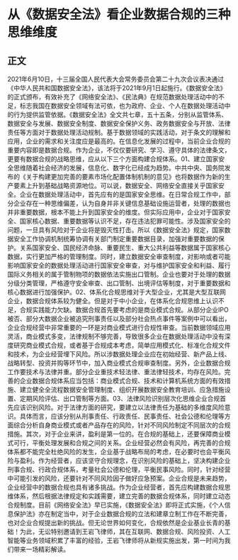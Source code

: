 # 从《数据安全法》看企业数据合规的三种思维维度
## 正文
2021年6月10日，十三届全国人民代表大会常务委员会第二十九次会议表决通过《中华人民共和国数据安全法》，该法将于2021年9月1日起施行。《数据安全法》的正式颁布，有效补充了《网络安全法》、《民法典》在规范数据处理活动中的不足，标志我国在数据安全领域有法可依，也为政府、企业、个人在数据处理活动中的行为提供监管依据。《数据安全法》全文共七章，五十五条，分别从监管体系、数据安全与发展、数据安全制度、数据安全保护义务、政务数据安全与开放、法律责任等方面对于数据处理活动规制。基于数据领域的实践活动，对于条文的理解和应用，企业的需求和关注度应是最高的。在信息化发展的过程中，当前企业合规的重要内容即是数据合规。作为企业，不仅仅要研究、学习、遵守具体的法律条文，更要有数据合规的战略思维，应从以下三个方面构建合规体系。01、建立国家安全思维随着社会经济的发展，信息化、数字化已经成为趋势。中共中央、国务院发布的《关于构建更加完善的要素市场化配置体制机制的意见》也将数据作为新的生产要素上升到基础战略资源地位。可以说，数据安全、网络安全直接关乎国家安全。企业在数据处理活动中，首先应有的是国家安全思维。在日常合规工作中，部分企业存在一种思维偏差，认为自身并非关键信息基础设施运营者，处理的数据也并非重要数据，根本不能上升到国家安全的维度。但实际应用中，企业对于国家安全、国家核心数据、重要数据等认识不足，存在违法犯罪可能性。涉及国家安全的问题，一旦具有风险对于企业将是毁灭性打击。所以《数据安全法》规定，国家数据安全工作协调机制统筹协调有关部门制定重要数据目录，加强对重要数据的保护。关系国家安全、国民经济命脉、重要民生、重大公共利益等数据属于国家核心数据，实行更加严格的管理制度。同时，建立数据安全审查制度，对影响或者可能影响国家安全的数据处理活动进行国家安全审查，对与维护国家安全和利益、履行国际义务相关的属于管制物项的数据依法实施出口管制。企业也要对于处理的数据分级分类管理，严格遵守安全审查、出口管制、出境评估等制度，对于重要数据和核心数据进行加强保护。02、体系化合规思维对于大型企业，尤其是大型互联网企业，数据合规体系较为健全。但是对于中小企业，在体系化合规思维上认识不足，合规实践能力欠缺。数据合规首先要考虑的是商业模式合规。从部分企业IPO被否、部分大数据企业被追究刑事责任以及部分社会热点事件等案例中可以看出，企业合规经营中非常重要的一环是对商业模式进行合规性审查。当前数据领域应用灵活，商业模式多变，法律规制不够完善，导致很多企业在数据处理活动中没有深度研究商业模式合规，或者基于合规成本考虑，简单应用模式化、标准化合规文件和技术，为企业经营埋下风险。所以涉数据处理企业应在初始经营、新产品上线、战略转型、投资并购等环节中，加入商业模式合规审查制度。另外，企业数据合规工作要技术与法律并重。部分企业重技术轻法律、重法律轻技术，均存在风险。完善的企业数据合规体系应当包括：商业模式合规、技术和计算机系统方面的有效措施、建立健全全流程数据安全管理制度、组织开展数据安全教育培训、应急措施设置、定期风险评估、出口管制等方面。03、法律风险识别层次化思维企业合规首先应该识别风险。对于法律方面的研究，要建立以法律责任为基础的多维度风险意识。具体而言，应该分别从刑事责任、行政责任、民事责任、社会公德和伦理等方面综合分析自身商业模式或者产品存在的风险，针对不同风险制定不同层次的合规措施。其次，对于企业来讲，盈利是第一位的。在合规的基础上，还要保障商业模式可行，平衡处理发展和合规之间的关系。企业经营必然会有风险，再完善的合规体系都不能完全杜绝风险的发生，企业基于战略布局的考虑，在必要时也会平衡风险与盈利。作为经营者，应该坚守合规理念，在识别风险的基础上，坚决构建企业刑事合规、行政合规体系，考量社会公德和伦理，平衡民事风险。同时，针对经营中可能引发的风险，还要针对不同风险因子做好应急预案。企业合规是未来趋势，企业经营中的数据合规也具有诸多挑战。作为企业经营者，首先应构建数据合规思维体系，然后根据法律规定和实践需要，建立完善的数据合规体系，同时建立动态合规制度。目前《网络安全法》早已实施，《数据安全法》即将正式实施，《个人信息保护法》亦在制定当中，对于企业数据合规的立法和建章立制工作在不断完善，也对企业合规提出新的挑战。但无论世界如何变化，合规依然是企业基业长青的基础！为此，无讼特别邀请到王岩飞律师，其在互联网、数据合规、风险投资、人工智能等业务领域积累了丰富的经验，王岩飞律师将从新规实施出发，第一时间为我们带来一场精彩解读。
